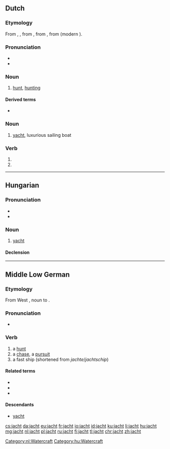 ==Dutch==
{{wikipedia|dab=jacht|lang=nl}}

===Etymology===
From {{inh|nl|dum|jacht}}, {{m|dum|jaget}}, from {{inh|nl|odt|*jagot}}, from {{inh|nl|gem-pro|*jagōþuz||hunt, hunting}}, from {{m|gem-pro|*jagōną||to hunt}} (modern {{m|nl|jagen}}).

===Pronunciation===
* {{audio|Nl-jacht.ogg|Audio|lang=nl}}
* {{rhymes|ɑxt|lang=nl}}

===Noun===
{{nl-noun|f|-|-}}

# [[hunt]], [[hunting]]

====Derived terms====
* {{l|nl|walvisjacht}}

===Noun===
{{nl-noun|n|-en|jachtje}}

# [[yacht]], luxurious sailing boat

===Verb===
{{nl-verb-form}}

# {{nl-verb form of|p=123|n=sg|t=pres|m=ind|jachten}}
# {{nl-verb form of|m=imp|jachten}}

[[Category:nl:Watercraft]]

----

==Hungarian==

===Pronunciation===
* {{IPA|/ˈjɒxt/|lang=hu}}
* {{hyphenation|jacht|lang=hu}}

===Noun===
{{hu-noun|ok}}

# [[yacht]] {{gloss|luxurious sailing boat}}

====Declension====
{{hu-decl-ok|jach|t|ot}}{{hu-pos-otok|jacht|j|jai}}

[[Category:hu:Watercraft]]

----

==Middle Low German==

===Etymology===
From West {{inh|gml|gem-pro|*jagōþuz||hunt, hunting}}, noun to {{cog|gem-pro|*jagōną}}.

===Pronunciation===
* {{IPA|/jaxt/|lang=gml}}

===Verb===
{{head|gml|noun|g=f}}

# a [[hunt]]
# a [[chase]], a [[pursuit]]
# a fast ship (shortened from ''jachte''/''jachtschip'')

====Related terms====
* {{l|gml|jachteren}}
* {{l|gml|jagen}}
* {{l|gml|jachte}}

====Descendants====
* [[yacht]]

[[cs:jacht]]
[[da:jacht]]
[[eu:jacht]]
[[fr:jacht]]
[[io:jacht]]
[[id:jacht]]
[[ku:jacht]]
[[li:jacht]]
[[hu:jacht]]
[[mg:jacht]]
[[nl:jacht]]
[[pl:jacht]]
[[ru:jacht]]
[[fi:jacht]]
[[tl:jacht]]
[[chr:jacht]]
[[zh:jacht]]